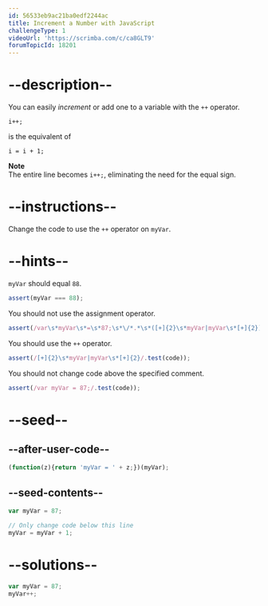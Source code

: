 ```yaml
---
id: 56533eb9ac21ba0edf2244ac
title: Increment a Number with JavaScript
challengeType: 1
videoUrl: 'https://scrimba.com/c/ca8GLT9'
forumTopicId: 18201
---
```


# --description--

You can easily <dfn>increment</dfn> or add one to a variable with the `++` operator.

`i++;`

is the equivalent of

`i = i + 1;`

**Note**  
The entire line becomes `i++;`, eliminating the need for the equal sign.

# --instructions--

Change the code to use the `++` operator on `myVar`.

# --hints--

`myVar` should equal `88`.

```js
assert(myVar === 88);
```

You should not use the assignment operator.

```js
assert(/var\s*myVar\s*=\s*87;\s*\/*.*\s*([+]{2}\s*myVar|myVar\s*[+]{2});/.test(code));
```

You should use the `++` operator.

```js
assert(/[+]{2}\s*myVar|myVar\s*[+]{2}/.test(code));
```

You should not change code above the specified comment.

```js
assert(/var myVar = 87;/.test(code));
```

# --seed--

## --after-user-code--

```js
(function(z){return 'myVar = ' + z;})(myVar);
```

## --seed-contents--

```js
var myVar = 87;

// Only change code below this line
myVar = myVar + 1;
```

# --solutions--

```js
var myVar = 87;
myVar++;
```
